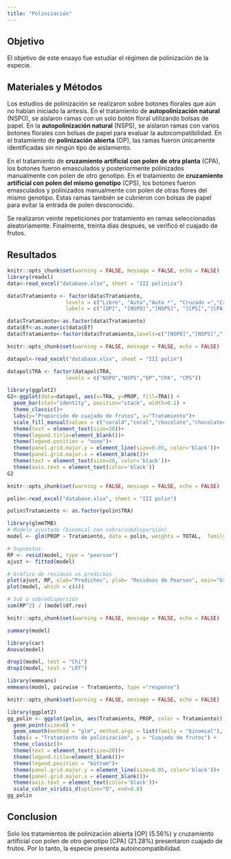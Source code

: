 ```yaml
---
title: "Polinización"
---
```


## Objetivo
El objetivo de este ensayo fue estudiar el régimen de polinización de la especie.

## Materiales y Métodos
Los estudios de polinización se realizaron sobre botones florales que aún no habían iniciado la antesis. En el tratamiento de **autopolinización natural** (NSPO), se aislaron ramas con un solo botón floral utilizando bolsas de papel. En la **autopolinización natural** (NSPS), se aislaron ramas con varios botones florales con bolsas de papel para evaluar la autocompatibilidad. En el tratamiento de **polinización abierta** (OP), las ramas fueron únicamente identificadas sin ningún tipo de aislamiento.

En el tratamiento de **cruzamiento artificial con polen de otra planta** (CPA), los botones fueron emasculados y posteriormente polinizados manualmente con polen de otro genotipo. En el tratamiento de **cruzamiento artificial con polen del mismo genotipo** (CPS), los botones fueron emasculados y polinizados manualmente con polen de otras flores del mismo genotipo. Estas ramas también se cubrieron con bolsas de papel para evitar la entrada de polen desconocido.

Se realizaron veinte repeticiones por tratamiento en ramas seleccionadas aleatoriamente. Finalmente, treinta días después, se verificó el cuajado de frutos.

## Resultados
```r
knitr::opts_chunk$set(warning = FALSE, message = FALSE, echo = FALSE)
library(readxl)
data<-read_excel("database.xlsx", sheet = "III poliniza")

data$Tratamiento <- factor(data$Tratamiento,
                   levels = c("Libre", "Auto","Auto *", "Cruzado =","Cruzado *"),
                   labels = c("[OP]", "[NSPO]","[NSPS]", "[CPS]","[CPA]"))

data$Tratamiento<-as.factor(data$Tratamiento)
data$Ef<-as.numeric(data$Ef)
data$Tratamiento<-factor(data$Tratamiento,levels=c("[NSPO]","[NSPS]","[OP]","[CPA]", "[CPS]"))
```

```r
knitr::opts_chunk$set(warning = FALSE, message = FALSE, echo = FALSE)

datapol<-read_excel("database.xlsx", sheet = "III polin")

datapol$TRA <- factor(datapol$TRA,
                   levels = c("NSPO","NSPS","OP","CPA", "CPS"))

library(ggplot2)
G2<-ggplot(data=datapol, aes(x=TRA, y=PROP, fill=TRA)) +
  geom_bar(stat="identity", position="stack", width=0.1) +
  theme_classic()+
  labs(y="Proporción de cuajado de frutos", x="Tratamiento")+
  scale_fill_manual(values = c("coral4","coral","chocolate","chocolate4","tan3"))+
  theme(text = element_text(size=20))+
  theme(legend.title=element_blank())+
  theme(legend.position = "none")+
  theme(panel.grid.major.y = element_line(size=0.05, color='black'))+
  theme(panel.grid.major.x = element_blank())+
  theme(text = element_text(size=20, color='black'))+
  theme(axis.text = element_text(color='black'))
G2

```


```r
knitr::opts_chunk$set(warning = FALSE, message = FALSE, echo = FALSE)

polin<-read_excel("database.xlsx", sheet = "III polin")

polin$Tratamiento <- as.factor(polin$TRA)

library(glmmTMB)
# Modelo ajustado (binomial con sobre/subdispersión)
model <- glm(PROP ~ Tratamiento, data = polin, weights = TOTAL,  family = "quasibinomial")

# Supuestos
RP <- resid(model, type = "pearson")
ajust <- fitted(model)

# Gráfico de residuos vs predichos
plot(ajust, RP, xlab="Predichos", ylab= "Residuos de Pearson", main="Gráfico de RP vs PRED", cex.main=.8)
plot(model, which = c(4)) 

# Sub o sobredispersión
sum(RP^2) / (model$df.res)

```


```r
knitr::opts_chunk$set(warning = FALSE, message = FALSE, echo = FALSE)

summary(model)

library(car)
Anova(model)

drop1(model, test = "Chi")
drop1(model, test = "LRT")

library(emmeans)
emmeans(model, pairwise ~ Tratamiento, type ="response")


```


```r
knitr::opts_chunk$set(warning = FALSE, message = FALSE, echo = FALSE)

library(ggplot2)
gg_polin <- ggplot(polin, aes(Tratamiento, PROP, color = Tratamiento)) +
  geom_point(size=8) +
  geom_smooth(method = "glm", method.args = list(family = "binomial"), se = FALSE) +
  labs(x = "Tratamiento de polinización", y = "Cuajado de frutos") +
  theme_classic()+
  theme(text = element_text(size=20))+
  theme(legend.title=element_blank())+
  theme(legend.position = "bottom")+
  theme(panel.grid.major.y = element_line(size=0.05, color='black'))+
  theme(panel.grid.major.x = element_blank())+
  theme(axis.text = element_text(color='black'))+
  scale_color_viridis_d(option="D", end=0.8)
gg_polin


```

## Conclusion

Solo los tratamientos de polinización abierta [OP] (5.56%) y cruzamiento artificial con polen de otro genotipo [CPA] (21.28%) presentaron cuajado de frutos. Por lo tanto, la especie presenta autoincompatibilidad.